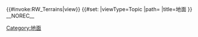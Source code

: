 {{#invoke:RW_Terrains|view}}
{{DISPLAYTITLE:地面}}
{{#set:
|viewType=Topic
|path={{FULLPAGENAME}}
|title=地面
}}
__NOREC__
[[Category:地面]]